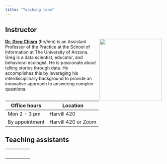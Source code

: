 ```yaml
---
title: "Teaching team"
---
```


## Instructor

![](images/team/greg.png){style="float:right;padding: 0 0 0 10px;" fig-alt="Headshot of Dr. Mine Çetinkaya-Rundel" width="200"}

[**Dr. Greg Chism**](https://gregtchism.com) (he/him) is an Assistant Professor of the Practice at the School of Information at The University of Arizona. Greg is a data scientist, educator, and behavioral ecologist. He is passionate about telling stories through data. He accomplishes this by leveraging his interdisciplinary background to provide an innovative approach to answering complex questions.

| Office hours   | Location            |
|----------------|---------------------|
| Mon 2 - 3 pm   | Harvill 420         |
| By appointment | Harvill 420 or Zoom |

## Teaching assistants

|     |     |     |     |     |
|-----|-----|-----|-----|-----|
|     |     |     |     |     |
|     |     |     |     |     |
|     |     |     |     |     |
|     |     |     |     |     |
|     |     |     |     |     |

